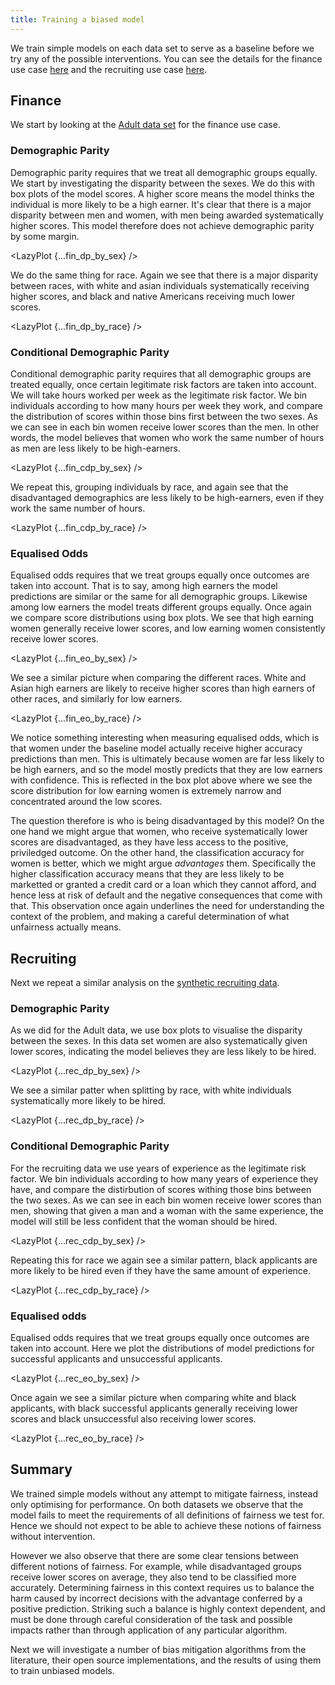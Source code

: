 ```yaml
---
title: Training a biased model
---
```





We train simple models on each data set to serve as a baseline before we try any of the possible interventions. You can see the details for the finance use case [here][binder-finance-baseline] and the recruiting use case [here][binder-recruiting-baseline].

## Finance

We start by looking at the [Adult data set](/finance) for the finance use case.

### Demographic Parity

Demographic parity requires that we treat all demographic groups equally. We start by investigating the disparity between the sexes. We do this with box plots of the model scores. A higher score means the model thinks the individual is more likely to be a high earner. It's clear that there is a major disparity between men and women, with men being awarded systematically higher scores. This model therefore does not achieve demographic parity by some margin.

<LazyPlot {...fin_dp_by_sex} />

We do the same thing for race. Again we see that there is a major disparity between races, with white and asian individuals systematically receiving higher scores, and black and native Americans receiving much lower scores.

<LazyPlot {...fin_dp_by_race} />

### Conditional Demographic Parity

Conditional demographic parity requires that all demographic groups are treated equally, once certain legitimate risk factors are taken into account. We will take hours worked per week as the legitimate risk factor. We bin individuals according to how many hours per week they work, and compare the distribution of scores within those bins first between the two sexes. As we can see in each bin women receive lower scores than the men. In other words, the model believes that women who work the same number of hours as men are less likely to be high-earners.

<LazyPlot {...fin_cdp_by_sex} />

We repeat this, grouping individuals by race, and again see that the disadvantaged demographics are less likely to be high-earners, even if they work the same number of hours.

<LazyPlot {...fin_cdp_by_race} />

### Equalised Odds

Equalised odds requires that we treat groups equally once outcomes are taken into account. That is to say, among high earners the model predictions are similar or the same for all demographic groups. Likewise among low earners the model treats different groups equally. Once again we compare score distributions using box plots. We see that high earning women generally receive lower scores, and low earning women consistently receive lower scores.

<LazyPlot {...fin_eo_by_sex} />

We see a similar picture when comparing the different races. White and Asian high earners are likely to receive higher scores than high earners of other races, and similarly for low earners.

<LazyPlot {...fin_eo_by_race} />

We notice something interesting when measuring equalised odds, which is that women under the baseline model actually receive higher accuracy predictions than men. This is ultimately because women are far less likely to be high earners, and so the model mostly predicts that they are low earners with confidence. This is reflected in the box plot above where we see the score distribution for low earning women is extremely narrow and concentrated around the low scores.

The question therefore is who is being disadvantaged by this model? On the one hand we might argue that women, who receive systematically lower scores are disadvantaged, as they have less access to the positive, priviledged outcome. On the other hand, the classification accuracy for women is better, which we might argue _advantages_ them. Specifically the higher classification accuracy means that they are less likely to be marketted or granted a credit card or a loan which they cannot afford, and hence less at risk of default and the negative consequences that come with that. This observation once again underlines the need for understanding the context of the problem, and making a careful determination of what unfairness actually means.

## Recruiting

Next we repeat a similar analysis on the [synthetic recruiting data](/recruiting).

### Demographic Parity

As we did for the Adult data, we use box plots to visualise the disparity between the sexes. In this data set women are also systematically given lower scores, indicating the model believes they are less likely to be hired.

<LazyPlot {...rec_dp_by_sex} />

We see a similar patter when splitting by race, with white individuals systematically more likely to be hired.

<LazyPlot {...rec_dp_by_race} />

### Conditional Demographic Parity

For the recruiting data we use years of experience as the legitimate risk factor. We bin individuals according to how many years of experience they have, and compare the distirbution of scores withing those bins between the two sexes. As we can see in each bin women receive lower scores than men, showing that given a man and a woman with the same experience, the model will still be less confident that the woman should be hired.

<LazyPlot {...rec_cdp_by_sex} />

Repeating this for race we again see a similar pattern, black applicants are more likely to be hired even if they have the same amount of experience.

<LazyPlot {...rec_cdp_by_race} />

### Equalised odds

Equalised odds requires that we treat groups equally once outcomes are taken into account. Here we plot the distributions of model predictions for successful applicants and unsuccessful applicants.

<LazyPlot {...rec_eo_by_sex} />

Once again we see a similar picture when comparing white and black applicants, with black successful applicants generally receiving lower scores and black unsuccessful also receiving lower scores.

<LazyPlot {...rec_eo_by_race} />

## Summary

We trained simple models without any attempt to mitigate fairness, instead only optimising for performance. On both datasets we observe that the model fails to meet the requirements of all definitions of fairness we test for. Hence we should not expect to be able to achieve these notions of fairness without intervention.

However we also observe that there are some clear tensions between different notions of fairness. For example, while disadvantaged groups receive lower scores on average, they also tend to be classified more accurately. Determining fairness in this context requires us to balance the harm caused by incorrect decisions with the advantage conferred by a positive prediction. Striking such a balance is highly context dependent, and must be done through careful consideration of the task and possible impacts rather than through application of any particular algorithm.

Next we will investigate a number of bias mitigation algorithms from the literature, their open source implementations, and the results of using them to train unbiased models.

[roc-curve]: https://en.wikipedia.org/wiki/Receiver_operating_characteristic
[binder-finance-baseline]: https://mybinder.org/v2/gh/imrehg/cdei-development/master?filepath=notebooks%2Ffinance%2Fbaseline.ipynb "Open notebook on Binder"
[binder-recruiting-baseline]: https://mybinder.org/v2/gh/imrehg/cdei-development/master?filepath=notebooks%2Frecruiting%2Fbaseline.ipynb "Open notebook on Binder"
